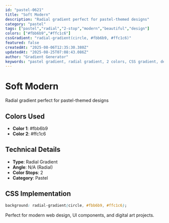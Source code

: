 ```yaml
---
id: "pastel-0621"
title: "Soft Modern"
description: "Radial gradient perfect for pastel-themed designs"
category: "pastel"
tags: ["pastel","radial","2-stop","modern","beautiful","design"]
colors: ["#fbb6b9","#ffc1c6"]
cssGradient: "radial-gradient(circle, #fbb6b9, #ffc1c6)"
featured: false
createdAt: "2025-08-06T12:35:30.380Z"
updatedAt: "2025-08-25T07:08:43.086Z"
author: "Gradient Generator"
keywords: "pastel gradient, radial gradient, 2 colors, CSS gradient, design, #fbb6b9, #ffc1c6"
---
```


# Soft Modern

Radial gradient perfect for pastel-themed designs

## Colors Used
- **Color 1**: #fbb6b9
- **Color 2**: #ffc1c6

## Technical Details
- **Type**: Radial Gradient
- **Angle**: N/A (Radial)
- **Color Stops**: 2
- **Category**: Pastel

## CSS Implementation
```css
background: radial-gradient(circle, #fbb6b9, #ffc1c6);
```

Perfect for modern web design, UI components, and digital art projects.
